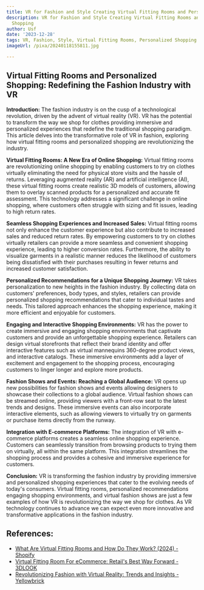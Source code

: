 ```yaml
---
title: VR for Fashion and Style Creating Virtual Fitting Rooms and Personalized Shopping
description: VR for Fashion and Style Creating Virtual Fitting Rooms and Personalized
  Shopping
author: Usf
date: '2023-12-28'
tags: VR, Fashion, Style, Virtual Fitting Rooms, Personalized Shopping
imageUrl: /pixa/20240118155811.jpg

---
```

## Virtual Fitting Rooms and Personalized Shopping:  Redefining the Fashion Industry with VR

**Introduction:**
The  fashion industry is on the  cusp of  a technological revolution, driven by the  advent of virtual reality (VR). VR has the potential to transform the way we shop for clothes providing immersive and personalized experiences that redefine the traditional shopping  paradigm. This article delves into the transformative role of VR in fashion,  exploring how virtual fitting rooms  and personalized shopping are  revolutionizing the industry.

**Virtual Fitting Rooms: A New Era of Online Shopping:**
Virtual fitting rooms are revolutionizing online shopping by enabling  customers to try on clothes virtually eliminating the  need for physical store visits and  the hassle of returns. Leveraging augmented reality (AR) and artificial intelligence (AI), these virtual fitting rooms create realistic 3D models of customers, allowing them to overlay scanned products for a personalized and accurate fit assessment. This technology addresses a significant challenge in online shopping, where  customers often struggle with sizing and fit  issues, leading to high return rates.

**Seamless Shopping Experiences and Increased Sales:**
Virtual fitting rooms  not only enhance the customer experience but also contribute to increased  sales  and reduced return rates.  By empowering customers to try on clothes virtually retailers can provide a more seamless and convenient shopping experience, leading to higher conversion rates.  Furthermore, the ability to  visualize garments in a realistic manner reduces the likelihood of customers being dissatisfied  with their purchases resulting in fewer  returns and increased customer satisfaction.

**Personalized  Recommendations for a Unique Shopping Journey:**
VR takes personalization to new heights in the  fashion industry. By collecting data on customers' preferences, body types, and styles, retailers can provide personalized shopping recommendations that cater to individual tastes and needs. This  tailored approach enhances the shopping experience, making it more efficient and enjoyable for  customers.

**Engaging and Interactive Shopping Environments:**
VR has the power to create immersive and engaging shopping environments that captivate  customers and  provide an unforgettable shopping experience. Retailers  can design virtual storefronts that  reflect their brand identity and offer interactive features such as virtual mannequins 360-degree product views, and interactive catalogs. These immersive environments add a layer of excitement and engagement to the shopping process, encouraging customers to linger  longer  and  explore more products.

**Fashion Shows  and Events: Reaching a Global Audience:**
VR opens up new possibilities for fashion shows and events  allowing designers to showcase their collections to a global audience. Virtual fashion shows can be streamed online, providing viewers with a front-row seat to the latest trends and designs. These immersive events can also  incorporate interactive elements, such as allowing viewers to virtually try on garments or  purchase items directly from the runway.

**Integration with E-commerce Platforms:**
The integration of VR with  e-commerce platforms creates a  seamless online shopping experience.  Customers can seamlessly transition from  browsing  products  to trying them on virtually, all within the same platform. This integration streamlines the shopping process and provides a cohesive and immersive experience for  customers.

**Conclusion:**
VR is transforming the fashion  industry by providing  immersive and personalized shopping experiences that cater  to the  evolving needs of today's  consumers. Virtual  fitting rooms, personalized recommendations engaging shopping environments, and virtual fashion shows are just  a  few examples of how VR is  revolutionizing the way we shop for clothes. As VR  technology continues to advance we can expect even more innovative and transformative applications in the fashion industry.

## References:
- [What Are Virtual Fitting Rooms and How Do They Work? (2024) - Shopify](https://www.shopify.com/retail/virtual-fitting-rooms)
- [Virtual Fitting Room For eCommerce: Retail's Best Way Forward - 3DLOOK](https://3dlook.ai/content-hub/virtual-fitting-room-for-ecommerce/)
- [Revolutionizing Fashion with Virtual Reality: Trends and Insights - Yellowbrick](https://www.yellowbrick.co/blog/fashion/revolutionizing-fashion-with-virtual-reality-trends-and-insights)
